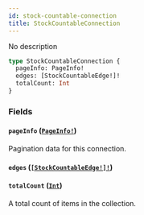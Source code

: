 ```yaml
---
id: stock-countable-connection
title: StockCountableConnection
---
```


No description

```graphql
type StockCountableConnection {
  pageInfo: PageInfo!
  edges: [StockCountableEdge!]!
  totalCount: Int
}
```

### Fields

#### `pageInfo` ([`PageInfo!`](/developer/api-reference/objects/page-info.mdx))

Pagination data for this connection.

#### `edges` ([`[StockCountableEdge!]!`](/developer/api-reference/objects/stock-countable-edge.mdx))

#### `totalCount` ([`Int`](/developer/api-reference/scalars/int.mdx))

A total count of items in the collection.
